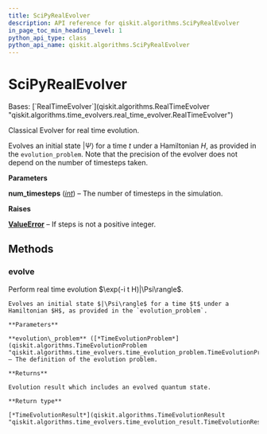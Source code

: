 ```yaml
---
title: SciPyRealEvolver
description: API reference for qiskit.algorithms.SciPyRealEvolver
in_page_toc_min_heading_level: 1
python_api_type: class
python_api_name: qiskit.algorithms.SciPyRealEvolver
---
```


# SciPyRealEvolver

<Class id="qiskit.algorithms.SciPyRealEvolver" github="https://github.com/qiskit/qiskit/tree/stable/0.25/qiskit/algorithms/time_evolvers/classical_methods/scipy_real_evolver.py" signature="qiskit.algorithms.SciPyRealEvolver(num_timesteps)">
  Bases: [`RealTimeEvolver`](qiskit.algorithms.RealTimeEvolver "qiskit.algorithms.time_evolvers.real_time_evolver.RealTimeEvolver")

  Classical Evolver for real time evolution.

  Evolves an initial state $|\Psi\rangle$ for a time $t$ under a Hamiltonian $H$, as provided in the `evolution_problem`. Note that the precision of the evolver does not depend on the number of timesteps taken.

  **Parameters**

  **num\_timesteps** ([*int*](https://docs.python.org/3/library/functions.html#int "(in Python v3.12)")) – The number of timesteps in the simulation.

  **Raises**

  [**ValueError**](https://docs.python.org/3/library/exceptions.html#ValueError "(in Python v3.12)") – If steps is not a positive integer.

  ## Methods

  ### evolve

  <Function id="qiskit.algorithms.SciPyRealEvolver.evolve" name="evolve" signature="evolve(evolution_problem)">
    Perform real time evolution $\exp(-i t H)|\Psi\rangle$.

    Evolves an initial state $|\Psi\rangle$ for a time $t$ under a Hamiltonian $H$, as provided in the `evolution_problem`.

    **Parameters**

    **evolution\_problem** ([*TimeEvolutionProblem*](qiskit.algorithms.TimeEvolutionProblem "qiskit.algorithms.time_evolvers.time_evolution_problem.TimeEvolutionProblem")) – The definition of the evolution problem.

    **Returns**

    Evolution result which includes an evolved quantum state.

    **Return type**

    [*TimeEvolutionResult*](qiskit.algorithms.TimeEvolutionResult "qiskit.algorithms.time_evolvers.time_evolution_result.TimeEvolutionResult")
  </Function>
</Class>


